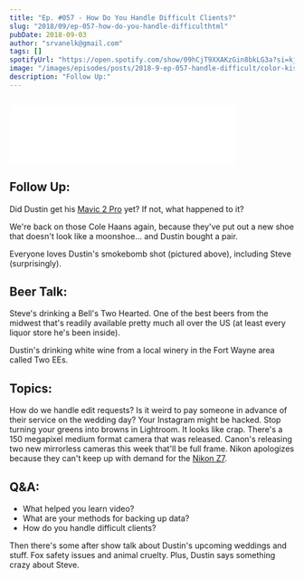 ```yaml
---
title: "Ep. #057 - How Do You Handle Difficult Clients?"
slug: "2018/09/ep-057-how-do-you-handle-difficulthtml"
pubDate: 2018-09-03
author: "srvanelk@gmail.com"
tags: []
spotifyUrl: "https://open.spotify.com/show/09hCjT9XXAKzGin8bkLG3a?si=kjRZvQ1JTb6Ov3HVzSSlWA"
image: "/images/episodes/posts/2018-9-ep-057-handle-difficult/color-kiss.webp"
description: "Follow Up:"
---
```


<figure>
  <img src="/images/episodes/posts/2018-9-ep-057-handle-difficult/color-kiss.webp" alt="" />
</figure>
<iframe
  class="embedly-embed"
  src="//cdn.embedly.com/widgets/media.html?src=https%3A%2F%2Fanchor.fm%2Fweddingphotohangover%2Fembed%2Fepisodes%2FEp--057---How-Do-You-Handle-Difficult-Clients-e2500c&url=https%3A%2F%2Fanchor.fm%2Fweddingphotohangover%2Fepisodes%2FEp--057---How-Do-You-Handle-Difficult-Clients-e2500c&image=https%3A%2F%2Fd3t3ozftmdmh3i.cloudfront.net%2Fproduction%2Fpodcast_uploaded_episode400%2F805714%2F805714-1535087200933-1778c6e94653a.jpg&key=61d05c9d54e8455ea7a9677c366be814&type=text%2Fhtml&schema=anchor&wmode=opaque"
  width="400"
  height="102"
  scrolling="no"
  frameborder="0"
  allow="autoplay; fullscreen"
  allowfullscreen="true"
></iframe>


## Follow Up:
Did Dustin get his [Mavic 2 Pro](https://www.amazon.com/gp/product/B07GDC5X74/ref=as_li_tl?ie=UTF8&camp=1789&creative=9325&creativeASIN=B07GDC5X74&linkCode=as2&tag=stevenvanelk-20&linkId=a5422f593dfedeff8f015e2853f03e80) yet? If not, what happened to it?

We're back on those Cole Haans again, because they've put out a new shoe that doesn't look like a moonshoe... and Dustin bought a pair.

Everyone loves Dustin's smokebomb shot (pictured above), including Steve (surprisingly).

## Beer Talk:

Steve's drinking a Bell's Two Hearted. One of the best beers from the midwest that's readily available pretty much all over the US (at least every liquor store he's been inside).

Dustin's drinking white wine from a local winery in the Fort Wayne area called Two EEs.

## Topics:

How do we handle edit requests? Is it weird to pay someone in advance of their service on the wedding day? Your Instagram might be hacked. Stop turning your greens into browns in Lightroom. It looks like crap. There's a 150 megapixel medium format camera that was released. Canon's releasing two new mirrorless cameras this week that'll be full frame. Nikon apologizes because they can't keep up with demand for the [Nikon Z7](https://www.amazon.com/gp/product/B07GQ3HVW1/ref=as_li_tl?ie=UTF8&camp=1789&creative=9325&creativeASIN=B07GQ3HVW1&linkCode=as2&tag=stevenvanelk-20&linkId=deb7922c4ec757e7299da7a37f4caaa5).

## Q&A:
- What helped you learn video? 
- What are your methods for backing up data? 
- How do you handle difficult clients?

Then there's some after show talk about Dustin's upcoming weddings and stuff. Fox safety issues and animal cruelty. Plus, Dustin says something crazy about Steve.